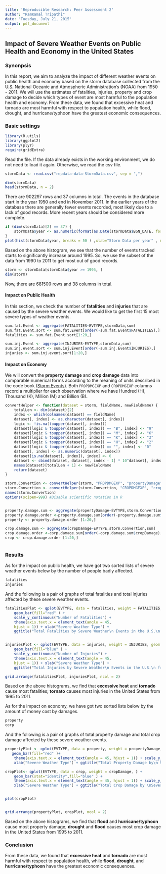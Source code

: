 ---
title: 'Reproducible Research: Peer Assessment 2'
author: "RamKamal Tripathi"
date: "Tuesday, July 21, 2015"
output: pdf_document
---

## Impact of Severe Weather Events on Public Health and Economy in the United States

### Synonpsis  
In this report, we aim to analyze the impact of different weather events on public health and economy based on the storm database collected from the U.S. National Oceanic and Atmospheric Administration's (NOAA) from 1950 - 2011. We will use the estimates of fatalities, injuries, property and crop damage to decide which types of event are most harmful to the population health and economy. From these data, we found that excessive heat and tornado are most harmful with respect to population health, while flood, drought, and hurricane/typhoon have the greatest economic consequences.

### Basic settings
```{r}

library(R.utils)
library(ggplot2)
library(plyr)
require(gridExtra)

```

Read the  file. If the data already exists in the working environment, we do not need to load it again. Otherwise, we read the csv file.
```{r,echo = TRUE}

stormData <- read.csv("repdata-data-StormData.csv", sep = ",")

dim(stormData)
head(stormData, n = 2)
```
There are 902297 rows and 37 columns in total.
The events in the database start in the year 1950 and end in November 2011. In the earlier years of the database there are generally fewer events recorded, most likely due to a lack of good records. More recent years should be considered more complete.

```{r,echo = TRUE}
if (dim(stormData)[2] == 37) {
    stormData$year <- as.numeric(format(as.Date(stormData$BGN_DATE, format = "%m/%d/%Y %H:%M:%S"), "%Y"))
}
plot(hist(stormData$year, breaks = 50 ) ,xlab="Storm Data per year" , main="Storm Data per year" ,col = "blue")
```  

Based on the above histogram, we see that the number of events tracked starts to significantly increase around 1995. So, we use the subset of the data from 1990 to 2011 to get most out of good records.
```{r,echo = TRUE}
storm <- stormData[stormData$year >= 1995, ]
dim(storm)
```
Now, there are 681500 rows and 38 columns in total.

#### Impact on Public Health
In this section, we check the number of **fatalities** and **injuries** that are caused by the severe weather events. We would like to get the first 15 most severe types of weather events.

```{r,echo = TRUE}

sum.fat.Event <- aggregate(FATALITIES~EVTYPE,stormData,sum)
sum.fat.Event.sort <- sum.fat.Event[order(-sum.fat.Event$FATALITIES),]
fatalities <- sum.fat.Event.sort[1:20,]

sum.inj.Event <- aggregate(INJURIES~EVTYPE,stormData,sum)
sum.inj.event.sort <- sum.inj.Event[order(-sum.inj.Event$INJURIES),]
injuries <- sum.inj.event.sort[1:20,]


```

#### Impact on Economy
We will convert the **property damage** and **crop damage** data into comparable numerical forms according to the meaning of units described in the code book ([Storm Events](http://ire.org/nicar/database-library/databases/storm-events/)). Both `PROPDMGEXP` and `CROPDMGEXP` columns record a multiplier for each observation where we have Hundred (H), Thousand (K), Million (M) and Billion (B).

```{r,echo = TRUE}
convertHelper <- function(dataset = storm, fieldName, newFieldName) {
    totalLen <- dim(dataset)[2]
    index <- which(colnames(dataset) == fieldName)
    dataset[, index] <- as.character(dataset[, index])
    logic <- !is.na(toupper(dataset[, index]))
    dataset[logic & toupper(dataset[, index]) == "B", index] <- "9"
    dataset[logic & toupper(dataset[, index]) == "M", index] <- "6"
    dataset[logic & toupper(dataset[, index]) == "K", index] <- "3"
    dataset[logic & toupper(dataset[, index]) == "H", index] <- "2"
    dataset[logic & toupper(dataset[, index]) == "", index] <- "0"
    dataset[, index] <- as.numeric(dataset[, index])
    dataset[is.na(dataset[, index]), index] <- 0
    dataset <- cbind(dataset, dataset[, index - 1] * 10^dataset[, index])
    names(dataset)[totalLen + 1] <- newFieldName
    return(dataset)
}

storm.Convertion <- convertHelper(storm, "PROPDMGEXP", "propertyDamage")
storm.Convertion <- convertHelper(storm.Convertion, "CROPDMGEXP", "cropDamage")
names(storm.Convertion)
options(scipen=999) #Disable scientific notation in R


property.damage.sum <- aggregate(propertyDamage~EVTYPE,storm.Convertion,sum)
property.damage.order <-property.damage.sum[order(-property.damage.sum$propertyDamage),]
property <- property.damage.order [1:20,]

crop.damage.sum <- aggregate(cropDamage~EVTYPE,storm.Convertion,sum)
crop.damage.order <-corp.damage.sum[order(-corp.damage.sum$cropDamage),]
crop <- crop.damage.order [1:20,]



```

### Results
As for the impact on public health, we have got two sorted lists of severe weather events below by the number of people badly affected.
```{r,echo = TRUE}
fatalities
injuries
```
And the following is a pair of graphs of total fatalities and total injuries affected by these severe weather events. 
```{r,echo = TRUE}
fatalitiesPlot <- qplot(EVTYPE, data = fatalities, weight = FATALITIES, geom = "bar", binwidth = 1 ) + 
    geom_bar(fill="red" ) +
    scale_y_continuous("Number of Fatalities") + 
    theme(axis.text.x = element_text(angle = 45, 
    hjust = 1)) + xlab("Severe Weather Type") + 
    ggtitle("Total Fatalities by Severe Weather\n Events in the U.S.\n from 1995 - 2011")


injuriesPlot <- qplot(EVTYPE, data = injuries, weight = INJURIES, geom = "bar", binwidth = 1) + 
    geom_bar(fill="blue" ) +
    scale_y_continuous("Number of Injuries") + 
    theme(axis.text.x = element_text(angle = 45, 
    hjust = 1)) + xlab("Severe Weather Type") + 
    ggtitle("Total Injuries by Severe Weather\n Events in the U.S.\n from 1995 - 2011")

grid.arrange(fatalitiesPlot, injuriesPlot, ncol = 2)
```  

Based on the above histograms, we find that **excessive heat** and **tornado** cause most fatalities; **tornato** causes most injuries in the United States from 1995 to 2011.

As for the impact on economy, we have got two sorted lists below by the amount of money cost by damages.  

```{r,echo = TRUE}
property
corp
```
And the following is a pair of graphs of total property damage and total crop damage affected by these severe weather events. 
```{r,echo = TRUE}
propertyPlot <- qplot(EVTYPE, data = property, weight = propertyDamage, geom = "bar", binwidth = 1) + 
   geom_bar(fill="red" )+
    theme(axis.text.x = element_text(angle = 45, hjust = 1)) + scale_y_continuous("Property Damage in US dollars")+ 
    xlab("Severe Weather Type") + ggtitle("Total Property Damage by\n Severe Weather Events in\n the U.S. from 1995 - 2011")

cropPlot<- qplot(EVTYPE, data = crop, weight = cropDamage, ) + 
    geom_bar(stat="identity",fill="blue" ) +
    theme(axis.text.x = element_text(angle = 45, hjust = 1)) + scale_y_continuous("Crop Damage in US dollars") + 
    xlab("Severe Weather Type") + ggtitle("Total Crop Damage by \nSevere Weather Events in\n the U.S. from 1995 - 2011")


plot(cropPlot)


grid.arrange(propertyPlot, cropPlot, ncol = 2)
```  

Based on the above histograms, we find that **flood** and **hurricane/typhoon** cause most property damage; **drought** and **flood** causes most crop damage in the United States from 1995 to 2011.

### Conclusion  
From these data, we found that **excessive heat** and **tornado** are most harmful with respect to population health, while **flood**, **drought**, and **hurricane/typhoon** have the greatest economic consequences.